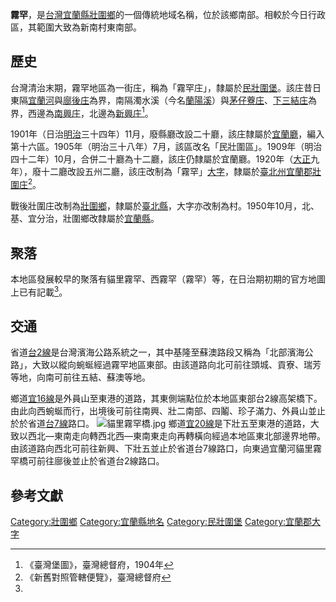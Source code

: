 {{noteTA
|1 = zh-cn:庄; zh-hk:庄; zh-tw:庄;
}}
'''霧罕'''，是[[台灣|台灣]][[宜蘭縣|宜蘭縣]][[壯圍鄉|壯圍鄉]]的一個傳統地域名稱，位於該鄉南部。相較於今日行政區，其範圍大致為新南村東南部。

==歷史==
台灣清治末期，霧罕地區為一街庄，稱為「霧罕庄」，隸屬於[[民壯圍堡|民壯圍堡]]。該庄昔日東隔[[宜蘭河|宜蘭河]]與[[廍後_(宜蘭縣)|廍後庄]]為界，南隔濁水溪（今名[[蘭陽溪|蘭陽溪]]）與[[茅仔藔庄|茅仔藔庄]]、[[下三結庄|下三結庄]]為界，西邊為[[南興_(宜蘭縣)|南興庄]]，北邊為[[新興_(宜蘭縣壯圍鄉)|新興庄]]<ref name="臺灣堡圖">《臺灣堡圖》，臺灣總督府，1904年</ref>。

1901年（日治[[明治|明治]]三十四年）11月，廢縣廳改設二十廳，該庄隸屬於[[宜蘭廳|宜蘭廳]]，編入第十六區。1905年（明治三十八年）7月，該區改名「民壯圍區」。1909年（明治四十二年）10月，合併二十廳為十二廳，該庄仍隸屬於宜蘭廳。1920年（[[大正|大正]]九年），廢十二廳改設五州二廳，該庄改制為「霧罕」[[大字|大字]]，隸屬於[[臺北州|臺北州]][[宜蘭郡|宜蘭郡]][[壯圍庄|壯圍庄]]<ref>《新舊對照管轄便覽》，臺灣總督府</ref>。

戰後壯圍庄改制為[[壯圍鄉|壯圍鄉]]，隸屬於[[臺北縣|臺北縣]]，大字亦改制為村。1950年10月，北、基、宜分治，壯圍鄉改隸屬於[[宜蘭縣|宜蘭縣]]。

==聚落==
本地區發展較早的聚落有貓里霧罕、西霧罕（霧罕）等，在日治期初期的官方地圖上已有記載<ref name="臺灣堡圖"/>。

==交通==
省道[[台2線|台2線]]是台灣濱海公路系統之一，其中基隆至蘇澳路段又稱為「北部濱海公路」，大致以縱向蜿蜒經過霧罕地區東部。由該道路向北可前往頭城、貢寮、瑞芳等地，向南可前往五結、蘇澳等地。

鄉道[[宜16線|宜16線]]是外員山至東港的道路，其東側端點位於本地區東部台2線高架橋下。由此向西蜿蜒而行，出境後可前往南興、壯二南部、四鬮、珍子滿力、外員山並止於於省道[[台7線|台7線]]路口。
[[File:貓里霧罕橋.jpg|thumb]]
鄉道[[宜20線|宜20線]]是下壯五至東港的道路，大致以西北—東南走向轉西北西—東南東走向再轉橫向經過本地區東北部邊界地帶。由該道路向西北可前往新興、下壯五並止於省道台7線路口，向東過宜蘭河貓里霧罕橋可前往廍後並止於省道台2線路口。

== 參考文獻 ==
{{reflist}}

{{宜蘭郡}}

[[Category:壯圍鄉|Category:壯圍鄉]]
[[Category:宜蘭縣地名|Category:宜蘭縣地名]]
[[Category:民壯圍堡|Category:民壯圍堡]]
[[Category:宜蘭郡大字|Category:宜蘭郡大字]]